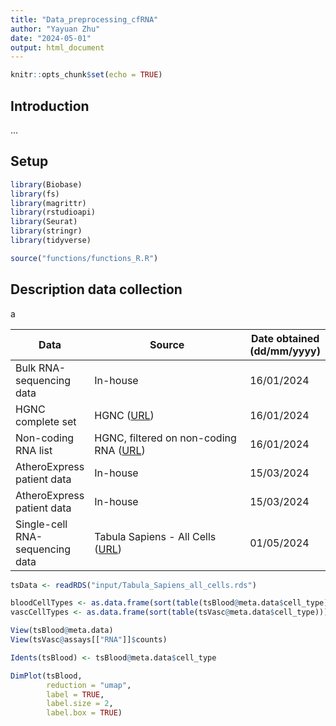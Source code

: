```yaml
---
title: "Data_preprocessing_cfRNA"
author: "Yayuan Zhu"
date: "2024-05-01"
output: html_document
---
```


```r
knitr::opts_chunk$set(echo = TRUE)
```

## Introduction

...

## Setup

```r
library(Biobase)
library(fs)
library(magrittr)
library(rstudioapi)
library(Seurat)
library(stringr)
library(tidyverse)

source("functions/functions_R.R")
```

## Description data collection

a

| Data                            | Source                                                                                                                                                | Date obtained (dd/mm/yyyy) |
|---------------|------------------------------------------|---------------|
| Bulk RNA-sequencing data        | In-house                                                                                                                                              | 16/01/2024                 |
| HGNC complete set               | HGNC ([URL](HGNC%20https://ftp.ebi.ac.uk/pub/databases/genenames/hgnc/archive/monthly/tsv/hgnc_complete_set_2024-01-01.txt))                          | 16/01/2024                 |
| Non-coding RNA list             | HGNC, filtered on non-coding RNA ([URL](https://www.genenames.org/tools/search/#!/?query=&rows=20&start=0&filter=locus_group:%22Non-coding%20RNA%22)) | 16/01/2024                 |
| AtheroExpress patient data      | In-house                                                                                                                                              | 15/03/2024                 |
| AtheroExpress patient data      | In-house                                                                                                                                              | 15/03/2024                 |
| Single-cell RNA-sequencing data | Tabula Sapiens - All Cells ([URL](https://datasets.cellxgene.cziscience.com/b84def55-a776-4aa4-a9a6-7aab8b973086.rds))                                | 01/05/2024                 |

```r
tsData <- readRDS("input/Tabula_Sapiens_all_cells.rds")
```

```r
bloodCellTypes <- as.data.frame(sort(table(tsBlood@meta.data$cell_type)))
vascCellTypes <- as.data.frame(sort(table(tsVasc@meta.data$cell_type)))

View(tsBlood@meta.data)
View(tsVasc@assays[["RNA"]]$counts)

Idents(tsBlood) <- tsBlood@meta.data$cell_type

DimPlot(tsBlood,
        reduction = "umap",
        label = TRUE,
        label.size = 2,
        label.box = TRUE)
```
